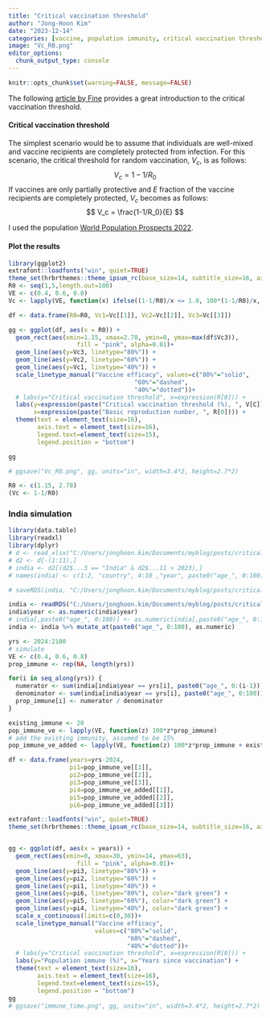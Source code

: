 ```yaml
---
title: "Critical vaccination threshold"
author: "Jong-Hoon Kim"
date: "2023-12-14"
categories: [vaccine, population immunity, critical vaccination threshold]
image: "Vc_R0.png"
editor_options: 
  chunk_output_type: console
---
```


```r
knitr::opts_chunk$set(warning=FALSE, message=FALSE) 
```

The following [article by Fine](https://academic.oup.com/cid/article/52/7/911/299077) provides a great introduction to the critical vaccination threshold.

#### Critical vaccination threshold

The simplest scenario would be to assume that individuals are well-mixed and vaccine recipients are completely protected from infection. For this scenario, the critical threshold for random vaccination, $V_c$, is as follows: $$
V_c = 1-1/R_0
$$ If vaccines are only partially protective and $E$ fraction of the vaccine recipients are completely protected, $V_c$ becomes as follows: $$
V_c = \frac{1-1/R_0}{E}
$$

I used the population [World Population Prospects 2022](https://population.un.org/wpp/Download/Standard/MostUsed/).

#### Plot the results

```r
library(ggplot2)
extrafont::loadfonts("win", quiet=TRUE)
theme_set(hrbrthemes::theme_ipsum_rc(base_size=14, subtitle_size=16, axis_title_size=12))
R0 <- seq(1,5,length.out=100)
VE <- c(0.4, 0.6, 0.8)
Vc <- lapply(VE, function(x) ifelse((1-1/R0)/x <= 1.0, 100*(1-1/R0)/x, NA))

df <- data.frame(R0=R0, Vc1=Vc[[1]], Vc2=Vc[[2]], Vc3=Vc[[3]])

gg <- ggplot(df, aes(x = R0)) +
  geom_rect(aes(xmin=1.15, xmax=2.78, ymin=0, ymax=max(df$Vc3)),
                   fill = "pink", alpha=0.01)+
  geom_line(aes(y=Vc3, linetype="80%")) +
  geom_line(aes(y=Vc2, linetype="60%")) +
  geom_line(aes(y=Vc1, linetype="40%")) +
  scale_linetype_manual("Vaccine efficacy", values=c("80%"="solid",
                                   "60%"="dashed", 
                                   "40%"="dotted"))+
  # labs(y="Critical vaccination threshold", x=expression(R[0])) +
  labs(y=expression(paste("Critical vaccination threshold (%), ", V[C])), 
       x=expression(paste("Basic reproduction number, ", R[0]))) +
  theme(text = element_text(size=16),
        axis.text = element_text(size=16),
        legend.text=element_text(size=15), 
        legend.position = "bottom")

gg

# ggsave("Vc_R0.png", gg, units="in", width=3.4*2, height=2.7*2)

```

```r
R0 <- c(1.15, 2.78)
(Vc <- 1-1/R0)
```

### India simulation

```r
library(data.table)
library(readxl)
library(dplyr)
# d <- read_xlsx("C:/Users/jonghoon.kim/Documents/myblog/posts/critical_vacc_threshold/WPP2022_POP_F01_1_POPULATION_SINGLE_AGE_BOTH_SEXES.xlsx", sheet= "Medium variant")
# d2 <- d[-(1:11),]
# india <- d2[(d2$...3 == "India" & d2$...11 > 2023),]
# names(india) <- c(1:2, "country", 4:10 ,"year", paste0("age_", 0:100))

# saveRDS(india, "C:/Users/jonghoon.kim/Documents/myblog/posts/critical_vacc_threshold/WPP2022_India.rds")

india <- readRDS("C:/Users/jonghoon.kim/Documents/myblog/posts/critical_vacc_threshold/WPP2022_India.rds")
india$year <- as.numeric(india$year)
# india[,paste0("age_", 0:100)] <- as.numeric(india[,paste0("age_", 0:100)])
india <- india %>% mutate_at(paste0("age_", 0:100), as.numeric)

yrs <- 2024:2100
# simulate
VE <- c(0.4, 0.6, 0.8)
prop_immune <- rep(NA, length(yrs))

for(i in seq_along(yrs)) {
  numerator <- sum(india[india$year == yrs[i], paste0("age_", 0:(i-1))])
  denominator <- sum(india[india$year == yrs[i], paste0("age_", 0:100)])
  prop_immune[i] <- numerator / denominator
} 

existing_immune <- 20
pop_immune_ve <- lapply(VE, function(z) 100*z*prop_immune)
# add the existing immunity, assumed to be 15%
pop_immune_ve_added <- lapply(VE, function(z) 100*z*prop_immune + existing_immune)

df <- data.frame(years=yrs-2024, 
                 pi1=pop_immune_ve[[1]], 
                 pi2=pop_immune_ve[[2]], 
                 pi3=pop_immune_ve[[3]], 
                 pi4=pop_immune_ve_added[[1]], 
                 pi5=pop_immune_ve_added[[2]], 
                 pi6=pop_immune_ve_added[[3]])

extrafont::loadfonts("win", quiet=TRUE)
theme_set(hrbrthemes::theme_ipsum_rc(base_size=14, subtitle_size=16, axis_title_size=12))


gg <- ggplot(df, aes(x = years)) +
  geom_rect(aes(xmin=0, xmax=30, ymin=14, ymax=63),
                   fill = "pink", alpha=0.01)+
  geom_line(aes(y=pi3, linetype="80%")) +
  geom_line(aes(y=pi2, linetype="60%")) +
  geom_line(aes(y=pi1, linetype="40%")) +
  geom_line(aes(y=pi6, linetype="80%"), color="dark green") +
  geom_line(aes(y=pi5, linetype="60%"), color="dark green") +
  geom_line(aes(y=pi4, linetype="40%"), color="dark green") +
  scale_x_continuous(limits=c(0,30))+
  scale_linetype_manual("Vaccine efficacy", 
                        values=c("80%"="solid",
                                 "60%"="dashed", 
                                 "40%"="dotted"))+
  # labs(y="Critical vaccination threshold", x=expression(R[0])) +
  labs(y="Population immune (%)", x="Years since vaccination") +
  theme(text = element_text(size=16),
        axis.text = element_text(size=16),
        legend.text=element_text(size=15), 
        legend.position = "bottom")
gg
# ggsave("immune_time.png", gg, units="in", width=3.4*2, height=2.7*2)
```
